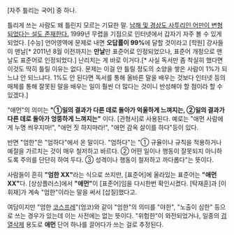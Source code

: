 [자주 틀리는 국어] 중 하나. 

틀리게 쓰는 사람도 왜 틀린지 모르는 기묘한 말. [http://www.mediatoday.co.kr/news/articleView.html?idxno=99710 남해 및 경상도 사투리인 어만이 변형되었다는 설도 존재한다.] 1999년 무렵을 기점으로 인터넷에서 갑자기 자주 볼 수 있게 되었다. [수능] 언어영역에 문제로 내면 '''오답률이 99%'''에 달할 것이라고 [학원] 강사들이 맨날[* 2011년 8월 이전까지는 '''만날'''만 표준어로 인정되었으나, 표준어 개정으로 맨날도 표준어로 인정되었다.] 난리치는 게 바로 이거다.[* 사실 독서만 좀 착실히 했다면 이것도 딱히 틀릴 이유는 없다. 문제는 이걸 안 틀릴 정도의 소양을 쌓은 사람이 1%가 되느냐 안 되느냐다. 1%도 안 된다면 독서를 통해 올바른 말을 배우는 것보다 인터넷 등의 매체를 통해 잘못된 말을 배우는 일이 훨씬 더 많다는 것이니 반성해야 할 점이라 할 수 있겠다.]

"애먼"의 의미는 '''"①일의 결과가 다른 데로 돌아가 억울하게 느껴지는, ②일의 결과가 다른 데로 돌아가 엉뚱하게 느껴지는"''' 이다. [관형사]로 사용된다. 예로는  "애먼 사람에게 누명 씌우지마!", "애먼 짓 하지마라!", "애먼 감옥 살이를 하다"등이 있다.

반면 "엄한"은 "엄하다"에서 온 말이다. "엄하다"는 "① 규율이나 규칙을 적용하거나 예절을 가르치는 것이 매우 철저하고 바르다. ② 어떤 일이나 행동이 잘못되지 아니하도록 주의를 단단히 하여 두다. ③ 성격이나 행동이 철저하고 까다롭다"는 뜻이다.

사람들이 흔히 '''"엄한 XX"'''라는 식으로 쓰지만, [표준어]에 올라있는 표준어는 '''"애먼 XX"'''다. [상상플러스]에서 '''"애먼"'''이 [표준어]임을 다시한번 확인시켰다. [탁재훈]과 [이휘재]가 계속 "엄한"이라는 말을 써서 [삽질]했다고.

여담이지만 "엄한 [[코스프레]]"(엄코)와 같이 "엄한"의 의미를 "야한", "노출이 심한" 등으로 쓰는 경우가 있는데 이는 사전에는 없는 뜻이다. "위험한"이 와전되었거나, 일종의 [[검열삭제]] 용도로 '''애먼''' 단어 하나를 끌어다가 쓰는 걸로 추정된다.
